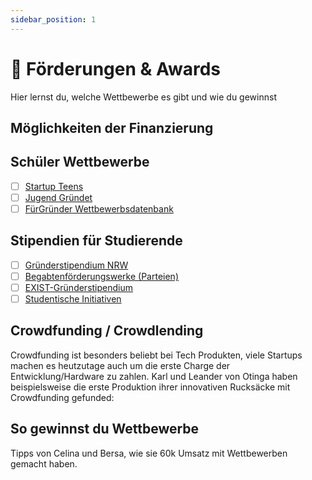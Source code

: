 ```yaml
---
sidebar_position: 1
---
```


# 💸 Förderungen & Awards

<Admonition icon="📍">
  Hier lernst du, welche Wettbewerbe es gibt und wie du gewinnst
</Admonition>

## Möglichkeiten der Finanzierung

<YouTube videoId="Ob5Bh2VHcLs" />

## Schüler Wettbewerbe

- [ ] [Startup Teens](https://www.startupteens.de/)
- [ ] [Jugend Gründet](https://www.jugend-gruendet.de/)
- [ ] [FürGründer Wettbewerbsdatenbank](https://www.top50startups.de/gruenderwettbewerbe/datenbank)

## Stipendien für Studierende

- [ ] [Gründerstipendium NRW](https://www.gruenderstipendium.nrw/)
- [ ] [Begabtenförderungswerke (Parteien)](https://www.mystipendium.de/stipendien/begabtenfoerderungswerke)
- [ ] [EXIST-Gründerstipendium](https://www.exist.de/EXIST/Navigation/DE/Gruendungsfoerderung/EXIST-Gruenderstipendium/exist-gruenderstipendium.html)
- [ ] [Studentische Initiativen](https://gruendermagnet.de/initiativen/)

## Crowdfunding / Crowdlending

<TwoColumns>
  Crowdfunding ist besonders beliebt bei Tech Produkten, viele Startups machen
  es heutzutage auch um die erste Charge der Entwicklung/Hardware zu zahlen.
  Karl und Leander von Otinga haben beispielsweise die erste Produktion ihrer
  innovativen Rucksäcke mit Crowdfunding gefunded:
  <YouTube videoId="RzKVD01qFrM" time="300" />
</TwoColumns>

## So gewinnst du Wettbewerbe

<TwoColumns>
  Tipps von Celina und Bersa, wie sie 60k Umsatz mit Wettbewerben gemacht haben.
  <YouTube videoId="VrdrVRVHgvE" time="511" />
</TwoColumns>

